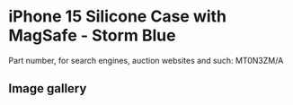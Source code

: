 
# iPhone 15 Silicone Case with MagSafe - Storm Blue

Part number, for search engines, auction websites and such: MT0N3ZM/A

## Image gallery

<div style={{ width: '100%', maxWidth: '768px' }}>
<GalleryComponent
    images={[
      {
        original: "/everysource/MT0N3.webp",
        thumbnail: "/everypreview/MT0N3.webp",
      },
      {
        original: "/everysource/MT0N3_AV1.webp",
        thumbnail: "/everypreview/MT0N3_AV1.webp",
      },
      {
        original: "/everysource/MT0N3_AV2.webp",
        thumbnail: "/everypreview/MT0N3_AV2.webp",
      },
      {
        original: "/everysource/MT0N3_AV3.webp",
        thumbnail: "/everypreview/MT0N3_AV3.webp",
      },
      {
        original: "/everysource/MT0N3_AV4.webp",
        thumbnail: "/everypreview/MT0N3_AV4.webp",
      },
      {
        original: "/everysource/MT0N3_AV5.webp",
        thumbnail: "/everypreview/MT0N3_AV5.webp",
      },
      {
        original: "/everysource/MT0N3_AV6.webp",
        thumbnail: "/everypreview/MT0N3_AV6.webp",
      }
    ]}
  />
</div>